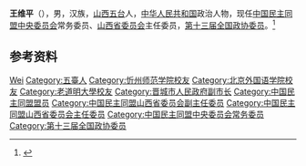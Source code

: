 {{Otheruses|other=名为王维平的其他人物|王维平}}

'''王维平'''（{{bd|1961年|4月|}}），男，汉族，[[山西|山西]][[五台|五台]]人，[[中华人民共和国|中华人民共和国]]政治人物，现任[[中国民主同盟中央委员会|中国民主同盟中央委员会]]常务委员、[[中国民主同盟山西省委员会|山西省委员会]]主任委员，[[第十三届全国政协委员|第十三届全国政协委员]]。<ref>{{Cite web|title=民盟山西省第十一次代表大会召开 王维平当选主委|url=http://www.tuanjiewang.cn/2017-07/05/content_112987.htm|accessdate=2020-07-15|work=团结网|archive-date=2020-07-15|archive-url=https://web.archive.org/web/20200715162757/http://www.tuanjiewang.cn/2017-07/05/content_112987.htm|dead-url=no}}</ref>

== 参考资料 ==
{{reflist}}

{{中国民主同盟第十二届中央委员会}}

{{Authority control}}
{{DEFAULTSORT:Wang王}}
[[Category:王姓|Wei]]
[[Category:五臺人|Category:五臺人]]
[[Category:忻州师范学院校友|Category:忻州师范学院校友]]
[[Category:北京外国语学院校友|Category:北京外国语学院校友]]
[[Category:老道明大學校友|Category:老道明大學校友]]
[[Category:晋城市人民政府副市长|Category:晋城市人民政府副市长]]
[[Category:中国民主同盟盟员|Category:中国民主同盟盟员]]
[[Category:中国民主同盟山西省委员会副主任委员|Category:中国民主同盟山西省委员会副主任委员]]
[[Category:中国民主同盟山西省委员会主任委员|Category:中国民主同盟山西省委员会主任委员]]
[[Category:中国民主同盟中央委员会常务委员|Category:中国民主同盟中央委员会常务委员]]
[[Category:第十三届全国政协委员|Category:第十三届全国政协委员]]

{{中国人物小作品}}